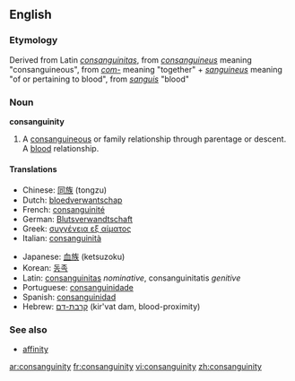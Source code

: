 ==English==

===Etymology===
Derived from Latin ''[[consanguinitas]]'', from ''[[consanguineus]]'' meaning "consanguineous", from ''[[com-]]'' meaning "together" + ''[[sanguineus]]'' meaning "of or pertaining to blood", from ''[[sanguis]]'' "blood"

=== Noun ===
'''consanguinity'''

#A [[consanguineous]] or family relationship through parentage or descent.  A [[blood]] relationship.

==== Translations ====
{{top}}
*Chinese: [[同族]] (tongzu)
*Dutch: [[bloedverwantschap]]
*French: [[consanguinité]]
*German: [[Blutsverwandtschaft]]
*Greek: [[συγγένεια εξ αίματος]]
*Italian: [[consanguinità]]
{{mid}}
*Japanese: [[血族]] (ketsuzoku)
*Korean: [[동족]]
*Latin: [[consanguinitas]] ''nominative'', consanguinitatis ''genitive''
*Portuguese: [[consanguinidade]]
*Spanish: [[consanguinidad]]
*Hebrew: [[קרבת-דם]] (kir'vat dam, blood-proximity)
{{bottom}}

===See also===
*[[affinity]]

[[ar:consanguinity]]
[[fr:consanguinity]]
[[vi:consanguinity]]
[[zh:consanguinity]]